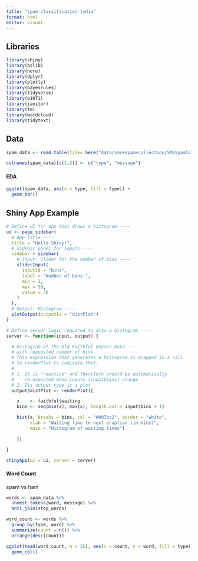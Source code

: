 ```yaml
---
title: "spam-classification-lydia"
format: html
editor: visual
---
```


## Libraries

```r
library(shiny)
library(bslib)
library(here)
library(dplyr)
library(plotly)
library(bayesrules)
library(tidyverse)
library(e1071)
library(janitor)
library(tm)
library(wordcloud)
library(tidytext)
```

## Data

```r
spam_data <- read.table(file= here("data/sms+spam+collection/SMSSpamCollection"), sep="\t", quote="", comment.char="")

colnames(spam_data)[c(1,2)] <- c("type", "message")
```

#### EDA

```r
ggplot(spam_data, aes(x = type, fill = type)) +
  geom_bar()
```

## Shiny App Example

```r
# Define UI for app that draws a histogram ----
ui <- page_sidebar(
  # App title ----
  title = "Hello Shiny!",
  # Sidebar panel for inputs ----
  sidebar = sidebar(
    # Input: Slider for the number of bins ----
    sliderInput(
      inputId = "bins",
      label = "Number of bins:",
      min = 1,
      max = 50,
      value = 30
    )
  ),
  # Output: Histogram ----
  plotOutput(outputId = "distPlot")
)

# Define server logic required to draw a histogram ----
server <- function(input, output) {

  # Histogram of the Old Faithful Geyser Data ----
  # with requested number of bins
  # This expression that generates a histogram is wrapped in a call
  # to renderPlot to indicate that:
  #
  # 1. It is "reactive" and therefore should be automatically
  #    re-executed when inputs (input$bins) change
  # 2. Its output type is a plot
  output$distPlot <- renderPlot({

    x    <- faithful$waiting
    bins <- seq(min(x), max(x), length.out = input$bins + 1)

    hist(x, breaks = bins, col = "#007bc2", border = "white",
         xlab = "Waiting time to next eruption (in mins)",
         main = "Histogram of waiting times")

    })

}

shinyApp(ui = ui, server = server)

```

#### Word Count 

spam vs ham

```r
words <- spam_data %>%
  unnest_tokens(word, message) %>%
  anti_join(stop_words)

word_count <- words %>%
  group_by(type, word) %>%
  summarize(count = n()) %>%
  arrange(desc(count))
```

```r
ggplot(head(word_count, n = 35), aes(x = count, y = word, fill = type)) +
  geom_col()
```
